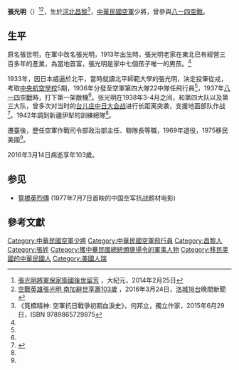{{Otheruses|subject=[[中華民國空軍|中華民國空軍]]將領|other=羽球選手|张光明 (羽球)}}
'''張光明'''（{{bd|1913年|2月25日|2016年|3月14日}}）<ref>[http://www.epochtimes.com/b5/14/4/5/n4123941.htm 張光明將軍保家衛國後世留芳] {{Wayback|url=http://www.epochtimes.com/b5/14/4/5/n4123941.htm |date=20160403073443 }}，大紀元，2014年2月25日</ref><ref>[https://www.youtube.com/watch?v=VZ07i3XiAUk 空戰英雄張光明 南加辭世享壽103歲] {{Wayback|url=https://www.youtube.com/watch?v=VZ07i3XiAUk |date=20190214133206 }}，2016年3月24日，[[KSCI|洛城18台]]晚間新聞</ref>，生於[[河北|河北]][[昌黎|昌黎]]<ref name="血淚史">《筧橋精神: 空軍抗日戰爭初期血淚史》，何邦立，獨立作家，2015年6月29日，ISBN 9789865729875</ref>{{rp|228}}，[[中華民國空軍|中華民國空軍]]少將，曾參與[[八一四空戰|八一四空戰]]。

== 生平 ==
原名張世明，在軍中改名張光明，1913年出生時，張光明老家在東北已有經營三百多年的產業，為當地首富，張光明是家中七個孩子唯一的男孩。<ref name="血淚史" />{{rp|228}}

1933年，因日本威逼於北平，當時就讀北平師範大學的張光明，決定投筆從戎，考取[[中華民國空軍軍官學校|中央航空學校]]5期，1936年分發至空軍第四大隊22中隊任飛行員<ref name="血淚史" />{{rp|242}}，1937年[[八一四空战|八一四空戰]]時，打下第一架敵機<ref name="血淚史" />{{rp|230}}。张光明在1938年3-4月之间，和第四大队以及第三大队，曾多次对当时的[[台兒莊戰役|台儿庄中日大会战]]进行长距离突袭，支援地面部队作战<ref>{{Cite web|title=抗日英雄張光明將軍空戰傳奇(2) - 紅朝歲月|url=https://www.secretchina.com/news/b5/2003/08/14/48518.html|accessdate=2020-12-04|author=|date=2003-08-14|format=|work=看中國|publisher=|language=zh-Hant|quote=... 對於長途奔襲的機群，油料是最大的問題。四大隊從漢口起飛，要到河南駐馬店和歸德機場加油挂彈，再飛向臺兒莊、棗莊和嶧縣一帶，攻擊敵軍陣地。因油料關係，每次僅能在戰地上空停留15分鐘，即須返航。4月10日拂曉，第四大隊22、23中隊，以及第三大隊，完成對臺兒莊敵軍陣地的轟炸後返航歸德機場。在機場附近突然遭遇大群敵機，雙方機群互相追逐，混亂成一團...}}</ref>。1942年調到新疆伊犁的訓練總隊<ref name="血淚史" />{{rp|243}}。

遷臺後，歷任空軍作戰司令部政治部主任、聯隊長等職，1969年退役，1975移民美國<ref name="血淚史" />{{rp|243}}。

2016年3月14日病逝享年103歲。

==参见==
* [[筧橋英烈傳|筧橋英烈傳]] (1977年7月7日首映的中国空军抗战题材电影)

==參考文獻==
{{reflist}}
[[Category:中華民國空軍少將|Category:中華民國空軍少將]]
[[Category:中華民國空軍飛行員|Category:中華民國空軍飛行員]]
[[Category:昌黎人|Category:昌黎人]]
[[Category:張姓|Category:張姓]]
[[Category:獲中華民國總統頒褒揚令的軍事人物|Category:獲中華民國總統頒褒揚令的軍事人物]]
[[Category:移民美國的中華民國人|Category:移民美國的中華民國人]]
[[Category:美國人瑞|Category:美國人瑞]]